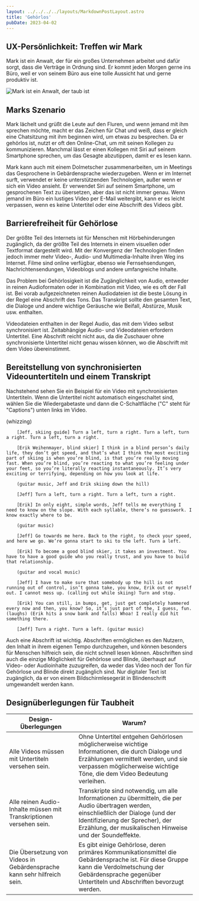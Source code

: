 ```yaml
---
layout: ../../../../layouts/MarkdownPostLayout.astro
title: 'Gehörlos'
pubDate: 2023-04-02
---
```



## UX-Persönlichkeit: Treffen wir Mark

Mark ist ein Anwalt, der für ein großes Unternehmen arbeitet und dafür sorgt, dass die Verträge in Ordnung sind. Er kommt
jeden Morgen gerne ins Büro, weil er von seinem Büro aus eine tolle Aussicht hat und gerne produktiv ist.

![Mark ist ein Anwalt, der taub ist](/images/personas/persona-deaf-attorney.jpg)

## Marks Szenario

Mark lächelt und grüßt die Leute auf den Fluren, und wenn jemand mit ihm sprechen möchte, macht er das Zeichen für Chat
und weiß, dass er gleich eine Chatsitzung mit ihm beginnen wird, um etwas zu besprechen. Da er gehörlos ist, nutzt er
oft den Online-Chat, um mit seinen Kollegen zu kommunizieren. Manchmal lässt er einen Kollegen mit Siri auf seinem Smartphone
sprechen, um das Gesagte abzutippen, damit er es lesen kann.

Mark kann auch mit einem Dolmetscher zusammenarbeiten, um in Meetings das Gesprochene in Gebärdensprache wiederzugeben. Wenn er
im Internet surft, verwendet er keine unterstützenden Technologien, außer wenn er sich ein Video ansieht. Er verwendet Siri auf
seinem Smartphone, um gesprochenen Text zu übersetzen, aber das ist nicht immer genau. Wenn jemand im Büro ein lustiges Video
per E-Mail weitergibt, kann er es leicht verpassen, wenn es keine Untertitel oder eine Abschrift des Videos gibt.

## Barrierefreiheit für Gehörlose

Der größte Teil des Internets ist für Menschen mit Hörbehinderungen zugänglich, da der größte Teil des Internets in einem
visuellen oder Textformat dargestellt wird. Mit der Konvergenz der Technologien finden jedoch immer mehr Video-, Audio-
und Multimedia-Inhalte ihren Weg ins Internet. Filme sind online verfügbar, ebenso wie Fernsehsendungen, Nachrichtensendungen,
Videoblogs und andere umfangreiche Inhalte.

Das Problem bei Gehörlosigkeit ist die Zugänglichkeit von Audio, entweder in reinen Audioformaten oder in Kombination mit Video,
wie es oft der Fall ist. Bei vorab aufgezeichneten reinen Audiodateien ist die beste Lösung in der Regel eine Abschrift des Tons.
Das Transkript sollte den gesamten Text, die Dialoge und andere wichtige Geräusche wie Beifall, Abstürze, Musik usw. enthalten.

Videodateien enthalten in der Regel Audio, das mit dem Video selbst synchronisiert ist. Zeitabhängige Audio- und Videodateien
erfordern Untertitel. Eine Abschrift reicht nicht aus, da die Zuschauer ohne synchronisierte Untertitel nicht genau wissen können,
wo die Abschrift mit dem Video übereinstimmt.

## Bereitstellung von synchronisierten Videountertiteln und einem Transkript

Nachstehend sehen Sie ein Beispiel für ein Video mit synchronisierten Untertiteln. Wenn die Untertitel nicht automatisch
eingeschaltet sind, wählen Sie die Wiedergabetaste und dann die C-Schaltfläche ("C" steht für "Captions") unten
links im Video.

<YouTube id="ZpGLy-FyOc0" />

<Accordion>
  <AccordionItem header="Video-Abschrift">
        (whizzing)

        [Jeff, skiing guide] Turn a left, turn a right. Turn a left, turn a right. Turn a left, turn a right.

        [Erik Weihenmayer, blind skier] I think in a blind person’s daily life, they don’t get speed, and that’s what I think the most exciting part of skiing is when you’re blind, is that you’re really moving fast. When you’re blind, you’re reacting to what you’re feeling under your feet, so you’re literally reacting instantaneously. It’s very exciting or terrifying, depending on how you look at life.

        (guitar music, Jeff and Erik skiing down the hill)

        [Jeff] Turn a left, turn a right. Turn a left, turn a right.

        [Erik] In only eight, simple words, Jeff tells me everything I need to know on the slope. With each syllable, there’s no guesswork. I know exactly where to be.

        (guitar music)

        [Jeff] Go towards me here. Back to the right, to check your speed, and here we go. We’re gonna start to ski to the left. Turn a left.

        [Erik] To become a good blind skier, it takes an investment. You have to have a good guide who you really trust, and you have to build that relationship.

        (guitar and vocal music)

        [Jeff] I have to make sure that somebody up the hill is not running out of control, isn’t gonna take, you know, Erik out or myself out. I cannot mess up. (calling out while skiing) Turn and stop.

        [Erik] You can still, in bumps, get, just get completely hammered every now and then, you know? So, it’s just part of the, I guess, fun. (laughs) (Erik hits a snow bank and falls) Whoa! I really did hit something there.

        [Jeff] Turn a right. Turn a left. (guitar music)

  </AccordionItem>
</Accordion>

Auch eine Abschrift ist wichtig. Abschriften ermöglichen es den Nutzern, den Inhalt in ihrem eigenen Tempo durchzugehen,
und können besonders für Menschen hilfreich sein, die nicht schnell lesen können. Abschriften sind auch die einzige Möglichkeit
für Gehörlose und Blinde, überhaupt auf Video- oder Audioinhalte zuzugreifen, da weder das Video noch der Ton für Gehörlose und
Blinde direkt zugänglich sind. Nur digitaler Text ist zugänglich, da er von einem Bildschirmlesegerät in Blindenschrift umgewandelt
werden kann.

## Designüberlegungen für Taubheit

<table>
  <thead>
    <tr>
      <th>Design-Überlegungen</th>
      <th>Warum?</th>
    </tr>
  </thead>
  <tbody>
    <tr>
      <td data-label="Design-Überlegungen">
        Alle Videos müssen mit Untertiteln versehen sein.
      </td>
      <td data-label="Warum?">
        Ohne Untertitel entgehen Gehörlosen möglicherweise wichtige
        Informationen, die durch Dialoge und Erzählungen vermittelt werden, und
        sie verpassen möglicherweise wichtige Töne, die dem Video Bedeutung
        verleihen.
      </td>
    </tr>
    <tr>
      <td data-label="Design-Überlegungen">
        Alle reinen Audio-Inhalte müssen mit Transkriptionen versehen sein.
      </td>
      <td data-label="Warum?">
        Transkripte sind notwendig, um alle Informationen zu übermitteln, die
        per Audio übertragen werden, einschließlich der Dialoge (und der
        Identifizierung der Sprecher), der Erzählung, der musikalischen Hinweise
        und der Soundeffekte.
      </td>
    </tr>
    <tr>
      <td data-label="Design-Überlegungen">
        Die Übersetzung von Videos in Gebärdensprache kann sehr hilfreich sein.
      </td>
      <td data-label="Warum?">
        Es gibt einige Gehörlose, deren primäres Kommunikationsmittel die
        Gebärdensprache ist. Für diese Gruppe kann die Verdolmetschung der
        Gebärdensprache gegenüber Untertiteln und Abschriften bevorzugt werden.
      </td>
    </tr>
  </tbody>
</table>
